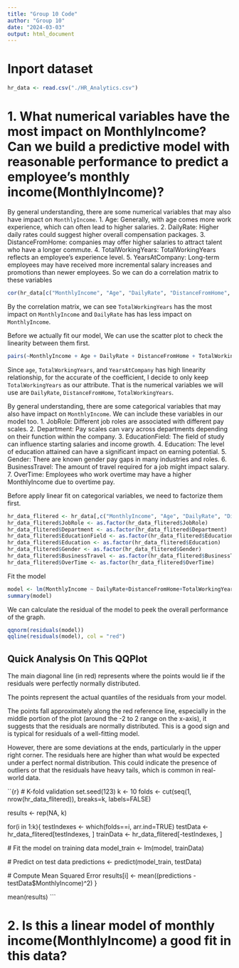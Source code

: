```yaml
---
title: "Group 10 Code"
author: "Group 10"
date: "2024-03-03"
output: html_document
---
```


# Inport dataset
```r
hr_data <- read.csv("./HR_Analytics.csv")
```

# 1. What numerical variables have the most impact on MonthlyIncome? Can we build a predictive model with reasonable performance to predict a employee's monthly income(MonthlyIncome)?

By general understanding, there are some numerical variables that may also have impact on `MonthlyIncome`.
1. Age: Generally, with age comes more work experience, which can often lead to higher salaries. 
2. DailyRate: Higher daily rates could suggest higher overall compensation packages.
3. DistanceFromHome: companies may offer higher salaries to attract talent who have a longer commute.
4. TotalWorkingYears: TotalWorkingYears reflects an employee's experience level. 
5. YearsAtCompany: Long-term employees may have received more incremental salary increases and promotions than newer employees.
So we can do a correlation matrix to these variables
```r
cor(hr_data[c("MonthlyIncome", "Age", "DailyRate", "DistanceFromHome", "TotalWorkingYears", "YearsAtCompany")])
```
By the correlation matrix, we can see `TotalWorkingYears` has the most impact on `MonthlyIncome` and `DailyRate` has has less impact on `MonthlyIncome`.

Before we actually fit our model, We can use the scatter plot to check the linearity between them first.
```r
pairs(~MonthlyIncome + Age + DailyRate + DistanceFromHome + TotalWorkingYears + YearsAtCompany, data = hr_data)
```
Since `age`, `TotalWorkingYears`, and `YearsAtCompany` has high linearity relationship, for the accurate of the coefficient, I decide to only keep `TotalWorkingYears` as our attribute. That is the numerical variables we will use are  `DailyRate`, `DistanceFromHome`, `TotalWorkingYears`.

By general understanding, there are some categorical variables that may also have impact on `MonthlyIncome`. We can include these variables in our model too.
1. JobRole: Different job roles are associated with different pay scales. 
2. Department: Pay scales can vary across departments depending on their function within the company. 
3. EducationField: The field of study can influence starting salaries and income growth. 
4. Education: The level of education attained can have a significant impact on earning potential. 
5. Gender: There are known gender pay gaps in many industries and roles.
6. BusinessTravel: The amount of travel required for a job might impact salary. 
7. OverTime: Employees who work overtime may have a higher MonthlyIncome due to overtime pay.

Before apply linear fit on categorical variables, we need to factorize them first.
```r
hr_data_flitered <- hr_data[,c("MonthlyIncome", "Age", "DailyRate", "DistanceFromHome", "TotalWorkingYears", "YearsAtCompany", "JobRole", "Department", "EducationField", "Education", "Gender", "BusinessTravel", "OverTime")]
hr_data_flitered$JobRole <- as.factor(hr_data_flitered$JobRole)
hr_data_flitered$Department <- as.factor(hr_data_flitered$Department)
hr_data_flitered$EducationField <- as.factor(hr_data_flitered$EducationField)
hr_data_flitered$Education <- as.factor(hr_data_flitered$Education)
hr_data_flitered$Gender <- as.factor(hr_data_flitered$Gender)
hr_data_flitered$BusinessTravel <- as.factor(hr_data_flitered$BusinessTravel)
hr_data_flitered$OverTime <- as.factor(hr_data_flitered$OverTime)
```

Fit the model
```r
model <- lm(MonthlyIncome ~ DailyRate+DistanceFromHome+TotalWorkingYears+JobRole+Department+EducationField+Education+Gender+BusinessTravel+OverTime, data=hr_data_flitered)
summary(model)
```

We can calculate the residual of the model to peek the overall performance of the graph.
```r
qqnorm(residuals(model))
qqline(residuals(model), col = "red")
```
## Quick Analysis On This QQPlot
The main diagonal line (in red) represents where the points would lie if the residuals were perfectly normally distributed.

The points represent the actual quantiles of the residuals from your model.

The points fall approximately along the red reference line, especially in the middle portion of the plot (around the -2 to 2 range on the x-axis), it suggests that the residuals are normally distributed. This is a good sign and is typical for residuals of a well-fitting model.

However, there are some deviations at the ends, particularly in the upper right corner. The residuals here are higher than what would be expected under a perfect normal distribution. This could indicate the presence of outliers or that the residuals have heavy tails, which is common in real-world data.

``{r}
# K-fold validation
set.seed(123)
k <- 10
folds <- cut(seq(1, nrow(hr_data_flitered)), breaks=k, labels=FALSE)

results <- rep(NA, k)

for(i in 1:k){
  testIndexes <- which(folds==i, arr.ind=TRUE)
  testData <- hr_data_flitered[testIndexes, ]
  trainData <- hr_data_flitered[-testIndexes, ]

  # Fit the model on training data
  model_train <- lm(model, trainData)

  # Predict on test data
  predictions <- predict(model_train, testData)

  # Compute Mean Squared Error
  results[i] <- mean((predictions - testData$MonthlyIncome)^2)
}

mean(results)
```



# 2. Is this a linear model of monthly income(MonthlyIncome) a good fit in this data?

